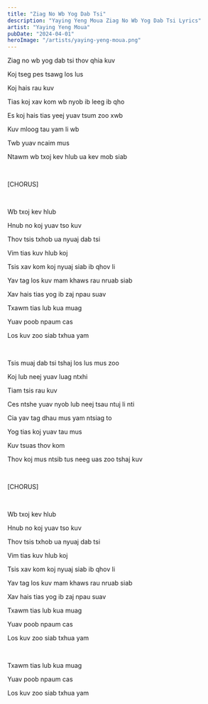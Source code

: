 ```yaml
---
title: "Ziag No Wb Yog Dab Tsi"
description: "Yaying Yeng Moua Ziag No Wb Yog Dab Tsi Lyrics"
artist: "Yaying Yeng Moua"
pubDate: "2024-04-01"
heroImage: "/artists/yaying-yeng-moua.png"
---
```


Ziag no wb yog dab tsi thov qhia kuv

Koj tseg pes tsawg los lus

Koj hais rau kuv

Tias koj xav kom wb nyob ib leeg ib qho

Es koj hais tias yeej yuav tsum zoo xwb

Kuv mloog tau yam li wb

Twb yuav ncaim mus

Ntawm wb txoj kev hlub ua kev mob siab

<br />

[CHORUS]

<br />

Wb txoj kev hlub

Hnub no koj yuav tso kuv

Thov tsis txhob ua nyuaj dab tsi

Vim tias kuv hlub koj

Tsis xav kom koj nyuaj siab ib qhov li

Yav tag los kuv mam khaws rau nruab siab

Xav hais tias yog ib zaj npau suav

Txawm tias lub kua muag

Yuav poob npaum cas

Los kuv zoo siab txhua yam

<br />

Tsis muaj dab tsi tshaj los lus mus zoo

Koj lub neej yuav luag ntxhi

Tiam tsis rau kuv

Ces ntshe yuav nyob lub neej tsau ntuj li nti

Cia yav tag dhau mus yam ntsiag to

Yog tias koj yuav tau mus

Kuv tsuas thov kom

Thov koj mus ntsib tus neeg uas zoo tshaj kuv

<br />

[CHORUS]

<br />

Wb txoj kev hlub

Hnub no koj yuav tso kuv

Thov tsis txhob ua nyuaj dab tsi

Vim tias kuv hlub koj

Tsis xav kom koj nyuaj siab ib qhov li

Yav tag los kuv mam khaws rau nruab siab

Xav hais tias yog ib zaj npau suav

Txawm tias lub kua muag

Yuav poob npaum cas

Los kuv zoo siab txhua yam

<br />

Txawm tias lub kua muag

Yuav poob npaum cas

Los kuv zoo siab txhua yam
